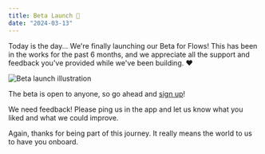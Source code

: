 ```yaml
---
title: Beta Launch 🚀
date: "2024-03-13"
---
```


Today is the day... We're finally launching our Beta for Flows! This has been in the works for the past 6 months, and we appreciate all the support and feedback you've provided while we've been building. ❤️

<Image
  width={3600}
  height={1884}
  alt="Beta launch illustration"
  src="/images/changelog/beta-launch.webp"
/>

The beta is open to anyone, so go ahead and [sign up](https://app.flows.sh/)!

We need feedback! Please ping us in the app and let us know what you liked and what we could improve.

Again, thanks for being part of this journey. It really means the world to us to have you onboard.
